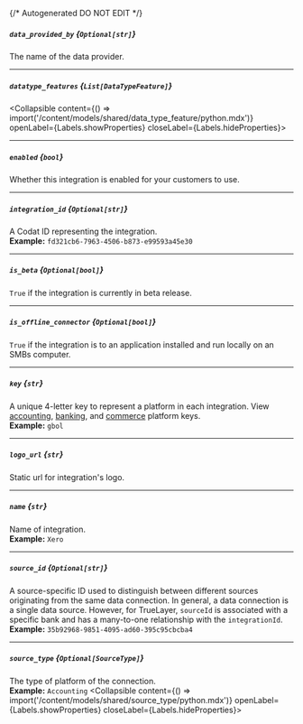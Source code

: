 {/* Autogenerated DO NOT EDIT  */}

##### `data_provided_by` *{`Optional[str]`}*
The name of the data provider.

---
##### `datatype_features` *{`List[DataTypeFeature]`}*
<Collapsible content={() => import('/content/models/shared/data_type_feature/python.mdx')} openLabel={Labels.showProperties} closeLabel={Labels.hideProperties}>
</Collapsible>

---
##### `enabled` *{`bool`}*
Whether this integration is enabled for your customers to use.

---
##### `integration_id` *{`Optional[str]`}*
A Codat ID representing the integration.
<br/>
**Example:** `fd321cb6-7963-4506-b873-e99593a45e30`

---
##### `is_beta` *{`Optional[bool]`}*
`True` if the integration is currently in beta release.

---
##### `is_offline_connector` *{`Optional[bool]`}*
`True` if the integration is to an application installed and run locally on an SMBs computer.

---
##### `key` *{`str`}*
A unique 4\-letter key to represent a platform in each integration. View [accounting](https://docs.codat.io/integrations/accounting/overview\#platform\-keys), [banking](https://docs.codat.io/integrations/banking/overview\#platform\-keys), and [commerce](https://docs.codat.io/integrations/commerce/overview\#platform\-keys) platform keys.
<br/>
**Example:** `gbol`

---
##### `logo_url` *{`str`}*
Static url for integration's logo.

---
##### `name` *{`str`}*
Name of integration.
<br/>
**Example:** `Xero`

---
##### `source_id` *{`Optional[str]`}*
A source\-specific ID used to distinguish between different sources originating from the same data connection. In general, a data connection is a single data source. However, for TrueLayer, `sourceId` is associated with a specific bank and has a many\-to\-one relationship with the `integrationId`.
<br/>
**Example:** `35b92968-9851-4095-ad60-395c95cbcba4`

---
##### `source_type` *{`Optional[SourceType]`}*
The type of platform of the connection.
<br/>
**Example:** `Accounting`
<Collapsible content={() => import('/content/models/shared/source_type/python.mdx')} openLabel={Labels.showProperties} closeLabel={Labels.hideProperties}>
</Collapsible>


